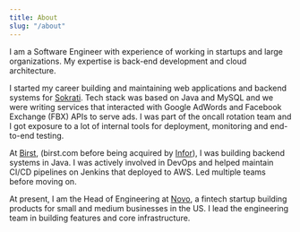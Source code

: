 ```yaml
---
title: About
slug: "/about"
---
```


I am a Software Engineer with experience of working in startups and large organizations. My expertise is back-end development and cloud architecture.

I started my career building and maintaining web applications and backend systems for [Sokrati](https://sokrati.com). Tech stack was based on Java and MySQL and we were writing services that interacted with Google AdWords and Facebook Exchange (FBX) APIs to serve ads. I was part of the oncall rotation team and I got exposure to a lot of internal tools for deployment, monitoring and end-to-end testing.

At [Birst](https://birst.com), (birst.com before being acquired by [Infor](https://infor.com)), I was building backend systems in Java. I was actively involved in DevOps and helped maintain CI/CD pipelines on Jenkins that deployed to AWS. Led multiple teams before moving on.

At present, I am the Head of Engineering at [Novo](https://banknovo.com), a fintech startup building products for small and medium businesses in the US. I lead the engineering team in building features and core infrastructure.

